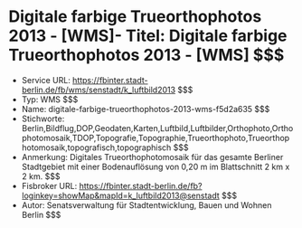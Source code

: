 # Digitale farbige Trueorthophotos 2013 - [WMS]- Titel: Digitale farbige Trueorthophotos 2013 - [WMS] $$$
- Service URL: https://fbinter.stadt-berlin.de/fb/wms/senstadt/k_luftbild2013 $$$
- Typ: WMS $$$
- Name: digitale-farbige-trueorthophotos-2013-wms-f5d2a635 $$$
- Stichworte: Berlin,Bildflug,DOP,Geodaten,Karten,Luftbild,Luftbilder,Orthophoto,Orthophotomosaik,TDOP,Topografie,Topographie,Trueorthophoto,Trueorthophotomosaik,topografisch,topographisch $$$
- Anmerkung: Digitales Trueorthophotomosaik für das gesamte Berliner Stadtgebiet mit einer Bodenauflösung von 0,20 m im Blattschnitt 2 km x 2 km. $$$
- Fisbroker URL: https://fbinter.stadt-berlin.de/fb?loginkey=showMap&mapId=k_luftbild2013@senstadt $$$
- Autor: Senatsverwaltung für Stadtentwicklung, Bauen und Wohnen Berlin $$$
